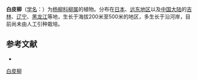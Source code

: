 {{Speciesbox
| name = 白皮柳
| status = 
| status_system = 
| image =
| genus = Salix
| species = pierotii
| authority = Miq.
}}

'''白皮柳'''（[[学名|学名]]：{{lang|la|''Salix pierotii''}}）为[[杨柳科|杨柳科]][[柳属|柳属]]的植物。分布在[[日本|日本]]、[[远东地区|远东地区]]以及[[中国大陆|中国大陆]]的[[吉林|吉林]]、[[辽宁|辽宁]]、[[黑龙江|黑龙江]]等地，生长于海拔200米至500米的地区，多生长于沿河岸，目前尚未由人工引种栽培。

== 参考文献 ==
<div class="references-small">
* {{cite web| url =http://www.bioinfo.cn/db05/KmzwSpecies.php?action=view&id=20550| title =白皮柳| work =《中国高等植物数据库全库》| publisher =中国科学院微生物研究所| author =昆明植物研究所| accessdate =2009-02-25| deadurl =yes| archiveurl =https://web.archive.org/web/20160305054726/http://www.bioinfo.cn/db05/KmzwSpecies.php?action=view&id=20550| archivedate =2016-03-05}}
</div>
{{Taxonbar|from=Q15230921}}

[[Category:柳属|白皮柳]]


{{植物小作品}}